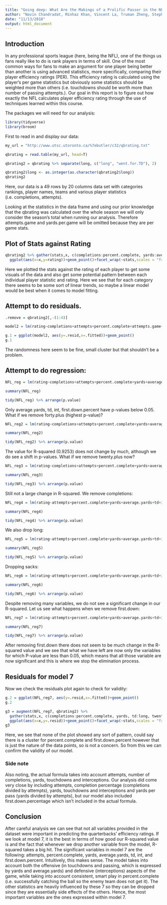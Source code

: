 ```yaml
---
title: "Going deep: What Are the Makings of a Prolific Passer in the NFL? "
author: "Navin Chandradat, Minhaz Khan, Vincent La, Truman Zheng, Stephen Pereira"
date: "11/13/2018"
output: html_document
---
```




## Introduction

In any professional sports league (here, being the NFL), one of the things us fans really like to do is rank players in terms of skill. 
One of the most common ways for fans to make an argument for one player being better than another is using advanced statistics, more 
specifically, comparing their player efficiency ratings (PER). This efficiency rating is calculated using the player's per game 
statistics but obviously some statistics should be weighted more than others (i.e. touchdowns should be worth more than number of 
passing attempts.). Our goal in this report is to figure out how exactly the NFL calculates player efficiency rating through the use of techniques learned within this course.

The packages we will need for our analysis:
```r
library(tidyverse)
library(broom)
```

First to read in and display our data:
```r
my_url = "http://www.utsc.utoronto.ca/%7ebutler/c32/qbrating.txt"

qbrating = read.table(my_url, head=T)

qbrating2 = qbrating %>% separate(long, c("long", "went.for.TD"), 2)

qbrating2$long <- as.integer(as.character(qbrating2$long))
qbrating2
```

Here, our data is a 49 rows by 20 columns data set with categories rankings, player names, teams and various player statistics (i.e. completions, attempts).

Looking at the statistics in the data frame and using our prior knowledge that the qbrating was calculated over the whole season we will only consider the season's total when running our analysis. Therefore attempts.game and yards.per.game will be omitted because they are per game stats.


## Plot of Stats against Rating
```r
qbrating2 %>% gather(stats,x, c(completions:percent.complete, yards:average.yards, td:long, twenty.plus:sacks)) %>% 
  ggplot(aes(x=x,y=rating))+geom_point()+facet_wrap(~stats,scales = "free")
```

Here we plotted the stats against the rating of each player to get some visuals of the data and also get some potential pattern between each individual player statistic and rating. Here we see that for each category there seems to be some sort of linear trends, so maybe a linear model would be best when it comes to model fitting.


## Attempt to do residuals.
```r
.remove = qbrating2[,-(1:4)]

model2 = lm(rating~completions+attempts+percent.complete+attempts.game+yards+average.yards+yards.per.game+td+int+first.down+first.down.percent+long+twenty.plus+forty.plus+sacks, data=.remove)

g.1 = ggplot(model2, aes(y=.resid,x=.fitted))+geom_point()
g.1
```

The randomness here seem to be fine, small cluster but that shouldn't be a problem.

## Attempt to do regression:

```r
NFL_reg = lm(rating~completions+attempts+percent.complete+yards+average.yards+td+int+first.down+first.down.percent+long+twenty.plus+forty.plus+sacks, data=qbrating2)

summary(NFL_reg)

tidy(NFL_reg) %>% arrange(p.value)
```

Only average.yards, td, int, first.down.percent have p-values below 0.05. What if we remove forty.plus (highest p-value)?

```r
NFL_reg2 = lm(rating~completions+attempts+percent.complete+yards+average.yards+td+int+first.down+first.down.percent+long+twenty.plus+sacks, data=qbrating2)

summary(NFL_reg2)

tidy(NFL_reg2) %>% arrange(p.value)
```

The value for R-squared (0.9253) does not change by much, although we do see a shift in p-values. What if we remove twenty.plus now?

```r
NFL_reg3 = lm(rating~completions+attempts+percent.complete+yards+average.yards+td+int+first.down+first.down.percent+long+sacks, data=qbrating2)

summary(NFL_reg3)

tidy(NFL_reg3) %>% arrange(p.value)
```

Still not a large change in R-squared. We remove completions:

```r
NFL_reg4 = lm(rating~attempts+percent.complete+yards+average.yards+td+int+first.down+first.down.percent+long+sacks, data=qbrating2)

summary(NFL_reg4)

tidy(NFL_reg4) %>% arrange(p.value)
```

We also drop long:

```r
NFL_reg5 = lm(rating~attempts+percent.complete+yards+average.yards+td+int+first.down+first.down.percent+sacks, data=qbrating2)

summary(NFL_reg5)

tidy(NFL_reg5) %>% arrange(p.value)
```
Dropping sacks:

```r
NFL_reg6 = lm(rating~attempts+percent.complete+yards+average.yards+td+int+first.down+first.down.percent, data=qbrating2)

summary(NFL_reg6)

tidy(NFL_reg6) %>% arrange(p.value)
```

Despite removing many variables, we do not see a significant change in our R-squared. Let us see what happens when we remove first.down:

```r
NFL_reg7 = lm(rating~attempts+percent.complete+yards+average.yards+td+int+first.down.percent, data=qbrating2)

summary(NFL_reg7)

tidy(NFL_reg7) %>% arrange(p.value)
```

After removing first.down there does not seem to be much change in the R-squared value and we see that what we have left are now only the variables for which P-value are less than 0.05, which means that all those variable are now significant and this is where we stop the elimination process.

## Residuals for model 7

Now we check the residuals plot again to check for validity:

```r
g.2 = ggplot(NFL_reg7, aes(y=.resid,x=.fitted))+geom_point()
g.2
```

```r
g3 = augment(NFL_reg7, qbrating2) %>% 
  gather(stats,x, c(completions:percent.complete, yards, td:long, twenty.plus:sacks)) %>%
  ggplot(aes(x=x,y=.resid))+geom_point()+facet_wrap(~stats,scales = "free")
g3
```

Here, we see that none of the plot showed any sort of pattern, could say there is a cluster for percent.complete and first.down.percent however that is just the nature of the data points, so is not a concern. So from this we can confirm the validity of our model.

### Side note

Also noting, the actual formula takes into account attempts, number of completions, yards, touchdowns and interceptions. Our analysis did come very close by including attempts, completion percentage (completions divided by attempts), yards, touchdowns and interceptions and yards per pass (yards divided by attempts), 
but our model also included first.down.percentage which isn't included in the actual formula.    

## Conclusion

After careful analysis we can see that not all variables provided in the dataset were important in predicting the quarterbacks' efficiency ratings. If we look at model 7, it is the best in terms of how good our R-squared value is and the fact that whenever we drop another variable from the model, R-squared takes a big hit.
The significant variables in model 7 are the following: attempts, percent.complete, yards, average.yards, td, int, and first.down.percent. Intuitively, this makes sense. The model takes into account both the offensive (in touchdowns and passing, which is expressed by yards and average.yards) and defensive (interceptions) aspects of the game, while taking into account consistent, smart play in percent.complete (i.e. successfully catching the ball so the enemy team does not get it). The other statistics are heavily influenced by these 7 so they can be dropped since they are essentially side effects of the others. Hence, the most important variables are the ones expressed within model 7. 

